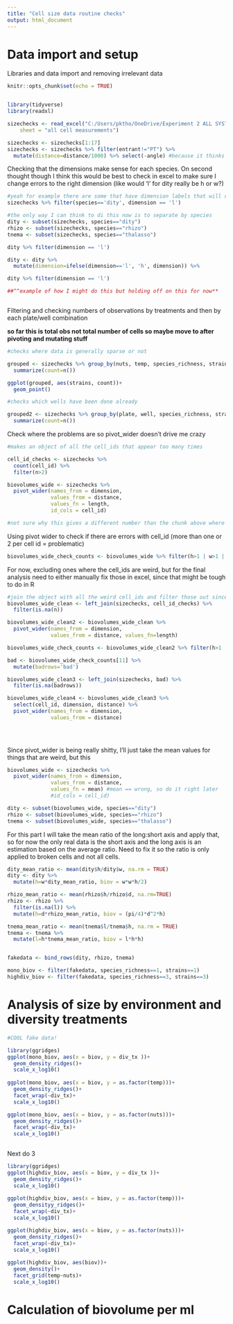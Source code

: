 ```yaml
---
title: "Cell size data routine checks"
output: html_document
---
```


# Data import and setup

Libraries and data import and removing irrelevant data
```r
knitr::opts_chunk$set(echo = TRUE)


library(tidyverse)
library(readxl)

sizechecks <- read_excel("C:/Users/pktho/OneDrive/Experiment 2 ALL SYSTEMATIC PHOTOS/Experiment 2 cell sizes 14.01.21_PTchanges.xlsx", 
    sheet = "all cell measurements")

sizechecks <- sizechecks[1:17]
sizechecks <- sizechecks %>% filter(entrant!="PT") %>% 
  mutate(distance=distance/1000) %>% select(-angle) #because it thinks commas are thousands and not decimal point but careful with this!!

```

Checking that the dimensions make sense for each species. On second thought though I think this would be best to check in excel to make sure I change errors to the right dimension (like would 'l' for dity really be h or w?)

```r
#yeah for example there are some that have dimension labels that will cause problems
sizechecks %>% filter(species=='dity', dimension == 'l')

#the only way I can think to di this now is to separate by species
dity <- subset(sizechecks, species=="dity")
rhizo <- subset(sizechecks, species=="rhizo")
tnema <- subset(sizechecks, species=="thalasso")

dity %>% filter(dimension == 'l')

dity <- dity %>% 
  mutate(dimension=ifelse(dimension=='l', 'h', dimension)) %>% 

dity %>% filter(dimension == 'l')

##^^example of how I might do this but holding off on this for now**



```


Filtering and checking numbers of observations by treatments and then by each plate/well combination

**so far this is total obs not total number of cells so maybe move to after pivoting and mutating stuff**

```r

#checks where data is generally sparse or not

grouped <- sizechecks %>% group_by(nuts, temp, species_richness, strains) %>% 
  summarize(count=n())

ggplot(grouped, aes(strains, count))+
  geom_point()

#checks which wells have been done already

grouped2 <- sizechecks %>% group_by(plate, well, species_richness, strains, nuts, temp) %>% 
  summarize(count=n())
```

Check where the problems are so pivot_wider doesn't drive me crazy

```r
#makes an object of all the cell_ids that appear too many times

cell_id_checks <- sizechecks %>% 
  count(cell_id) %>% 
  filter(n>2)

biovolumes_wide <- sizechecks %>%
  pivot_wider(names_from = dimension,
              values_from = distance,
              values_fn = length,
              id_cols = cell_id)

#not sure why this gives a different number than the chunk above where it gives 56 with too many cell_ids, this gives 174??

```

Using pivot wider to check if there are errors with cell_id (more than one or 2 per cell id = problematic)

```r


biovolumes_wide_check_counts <- biovolumes_wide %>% filter(h>1 | w>1 | d>1 | h>1)
```

For now, excluding ones where the cell_ids are weird, but for the final analysis need to either manually fix those in excel, since that might be tough to do in R

```r
#join the object with all the weird cell_ids and filter those out since those are the only nas, which gets ride of a couple hundred rows
biovolumes_wide_clean <- left_join(sizechecks, cell_id_checks) %>%
  filter(is.na(n))

biovolumes_wide_clean2 <- biovolumes_wide_clean %>%
  pivot_wider(names_from = dimension,
              values_from = distance, values_fn=length)

biovolumes_wide_check_counts <- biovolumes_wide_clean2 %>% filter(h>1 | w>1 | d>1 | h>1)

bad <- biovolumes_wide_check_counts[11] %>% 
  mutate(badrows='bad')

biovolumes_wide_clean3 <- left_join(sizechecks, bad) %>% 
  filter(is.na(badrows))

biovolumes_wide_clean4 <- biovolumes_wide_clean3 %>%
  select(cell_id, dimension, distance) %>% 
  pivot_wider(names_from = dimension,
              values_from = distance)

              
              
```

Since pivot_wider is being really shitty, I'll just take the mean values for things that are weird, but this
```r

biovolumes_wide <- sizechecks %>%
  pivot_wider(names_from = dimension,
              values_from = distance,
              values_fn = mean) #mean == wrong, so do it right later
              #id_cols = cell_id)

```



```r
dity <- subset(biovolumes_wide, species=="dity")
rhizo <- subset(biovolumes_wide, species=="rhizo")
tnema <- subset(biovolumes_wide, species=="thalasso")
```

For this part I will take the mean ratio of the long:short axis and apply that, so for now the only real data is the short axis and the long axis is an estimation based on the average ratio. Need to fix it so the ratio is only applied to broken cells and not all cells.

```r
dity_mean_ratio <- mean(dity$h/dity$w, na.rm = TRUE)
dity <- dity %>% 
  mutate(h=w*dity_mean_ratio, biov = w*w*h/2)

rhizo_mean_ratio <- mean(rhizo$h/rhizo$d, na.rm=TRUE)
rhizo <- rhizo %>% 
  filter(is.na(l)) %>% 
  mutate(h=d*rhizo_mean_ratio, biov = (pi/4)*d^2*h)

tnema_mean_ratio <- mean(tnema$l/tnema$h, na.rm = TRUE)
tnema <- tnema %>% 
  mutate(l=h*tnema_mean_ratio, biov = l*h*h)


fakedata <- bind_rows(dity, rhizo, tnema)

mono_biov <- filter(fakedata, species_richness==1, strains==1)
highdiv_biov <- filter(fakedata, species_richness==3, strains==3)

```


# Analysis of size by environment and diversity treatments


```r

#COOL fake data!

library(ggridges)
ggplot(mono_biov, aes(x = biov, y = div_tx ))+
  geom_density_ridges()+
  scale_x_log10()
  
ggplot(mono_biov, aes(x = biov, y = as.factor(temp)))+
  geom_density_ridges()+
  facet_wrap(~div_tx)+
  scale_x_log10()

ggplot(mono_biov, aes(x = biov, y = as.factor(nuts)))+
  geom_density_ridges()+
  facet_wrap(~div_tx)+
  scale_x_log10()
  

```

Next do 3

```r

library(ggridges)
ggplot(highdiv_biov, aes(x = biov, y = div_tx ))+
  geom_density_ridges()+
  scale_x_log10()
  
ggplot(highdiv_biov, aes(x = biov, y = as.factor(temp)))+
  geom_densityy_ridges()+
  facet_wrap(~div_tx)+
  scale_x_log10()

ggplot(highdiv_biov, aes(x = biov, y = as.factor(nuts)))+
  geom_density_ridges()+
  facet_wrap(~div_tx)+
  scale_x_log10()
  
ggplot(highdiv_biov, aes(biov))+
  geom_density()+
  facet_grid(temp~nuts)+
  scale_x_log10()

```

# Calculation of biovolume per ml

```r
```


```r
```


```r
```

```r
```


